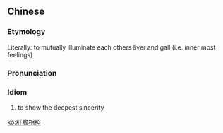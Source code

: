 {{also|肝胆相照}}
==Chinese==
{{zh-forms|s=肝胆相照|type=211}}

===Etymology===
Literally: to mutually illuminate each others liver and gall (i.e. inner most feelings)

===Pronunciation===
{{zh-pron
|m=gāndǎn xiāng zhào
|cat=id
}}

===Idiom===
{{zh-idiom}}

# to show the deepest sincerity

[[ko:肝膽相照]]